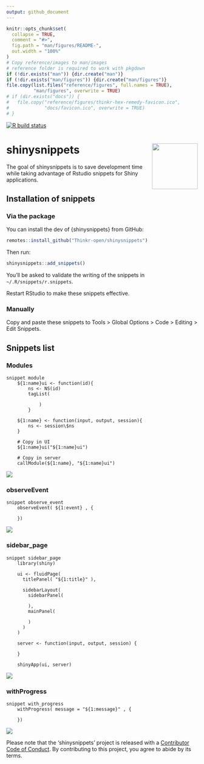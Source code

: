 ```yaml
---
output: github_document
---
```


<!-- README.md is generated from README.Rmd. Please edit that file -->

```r
knitr::opts_chunk$set(
  collapse = TRUE,
  comment = "#>",
  fig.path = "man/figures/README-",
  out.width = "100%"
)
# Copy reference/images to man/images
# reference folder is required to work with pkgdown
if (!dir.exists("man")) {dir.create("man")}
if (!dir.exists("man/figures")) {dir.create("man/figures")}
file.copy(list.files("reference/figures", full.names = TRUE),
          "man/figures", overwrite = TRUE)
# if (dir.exists("docs")) {
#   file.copy("reference/figures/thinkr-hex-remedy-favicon.ico",
#             "docs/favicon.ico", overwrite = TRUE)
# }
```

<!-- badges: start -->
[![R build status](https://github.com/ThinkR-open/shinysnippets/workflows/R-CMD-check/badge.svg)](https://github.com/ThinkR-open/shinysnippets/actions)
<!-- badges: end -->

# shinysnippets <img src="https://raw.githubusercontent.com/ThinkR-open/shinysnippets/master/reference/figures/thinkr-hex-shinysnippets.png" align="right" alt="" width="120" />

The goal of shinysnippets is to save development time while taking advantage of Rstudio snippets for Shiny applications.

## Installation of snippets

### Via the package

You can install the dev of {shinysnippets} from GitHub:

``` r
remotes::install_github("Thinkr-open/shinysnippets")
```

Then run: 

``` r 
shinysnippets::add_snippets()
```

You'll be asked to validate the writing of the snippets in `~/.R/snippets/r.snippets`. 

Restart RStudio to make these snippets effective.

### Manually

Copy and paste these snippets to Tools > Global Options > Code > Editing > Edit Snippets.

## Snippets list 

### Modules

```{}
snippet module
	${1:name}ui <- function(id){
		ns <- NS(id)
		tagList(
		
			)
		}

	${1:name} <- function(input, output, session){
		ns <- session\$ns
	}
	
	# Copy in UI
	${1:name}ui("${1:name}ui")
	
	# Copy in server
	callModule(${1:name}, "${1:name}ui")
```

![](reference/figures/module_snippet.gif)

### observeEvent 

```{}
snippet observe_event
	observeEvent( ${1:event} , {
	
	})
```

![](reference/figures/observeEvent_snippet.gif)

### sidebar_page

```{}
snippet sidebar_page
	library(shiny)
	
	ui <- fluidPage(
	  titlePanel( "${1:title}" ), 
	  
	  sidebarLayout(
	    sidebarPanel(
	    
	    ),
	    mainPanel(
	    
	    )
	  )
	)
	
	server <- function(input, output, session) {
	  
	}
	
	shinyApp(ui, server)
```

![](reference/figures/sidebarpage.gif)

### withProgress

```{}
snippet with_progress
	withProgress( message = "${1:message}" , {
	
	})
```

![](reference/figures/with_progress_snippet.gif)

Please note that the 'shinysnippets' project is released with a [Contributor Code of Conduct](CODE_OF_CONDUCT.md). By contributing to this project, you agree to abide by its terms.

